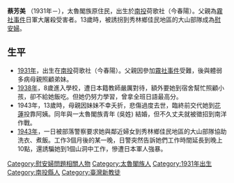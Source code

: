 {{multiple issues|
{{expand|time=2016-02-06T12:55:31+00:00}}
{{inappropriate tone|time=2016-02-06T12:55:31+00:00}}
{{unreferenced|time=2016-02-06T12:55:31+00:00}}
}}
'''蔡芳美''' （1931年－），太魯閣族原住民，出生於[[南投縣|南投]]荷歌社（今春陽）。父親為[[霧社事件|霧社事件]]日軍大屠殺受害者。13歲時，被誘拐到秀林鄉佳民地區的大山部隊成為[[慰安婦|慰安婦]]。

==生平==
*[[1931年|1931年]]，出生在[[南投縣|南投]]荷歌社（今春陽）。父親因參加[[霧社事件|霧社事件]]受難，後與體弱多病母親照顧弟妹。
*[[1938年|1938年]]，8歲進入學校，遭日本籍教師嚴厲對待，額外要她到宿舍幫忙照顧小孩，卻不給她飯吃。但她仍努力學習，曾拿全班日語最高分。
*1943年，13歲時，母親因妹妹不幸夭折，悲傷過度去世，臨終前交代她到[[花蓮縣|花蓮]]投靠阿姨。同年與一太魯閣族青年 (吳姓) 結婚，但不久丈夫就被徵招到南洋作戰。
*[[1943年|1943年]]，一日被部落警察要求她與鄰近婦女到秀林鄉佳民地區的大山部隊協助洗衣、煮飯。工作3個月後的某一晚，日警突然告訴她們工作時間延長到晚上10點，還誘騙她到1個山洞中工作，慘遭日本軍人強暴。


[[Category:慰安婦問題相關人物|Category:慰安婦問題相關人物]]
[[Category:太魯閣族人|Category:太魯閣族人]]
[[Category:1931年出生|Category:1931年出生]]
[[Category:南投縣人|Category:南投縣人]]
[[Category:臺灣新教徒|Category:臺灣新教徒]]